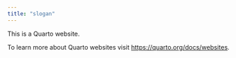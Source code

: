 ```yaml
---
title: "slogan"
---
```


This is a Quarto website.

To learn more about Quarto websites visit <https://quarto.org/docs/websites>.
